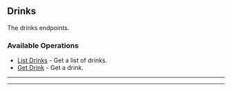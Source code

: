 
## Drinks
The drinks endpoints.

### Available Operations

* [List Drinks](/csharp/drinks/list_drinks) - Get a list of drinks.
* [Get Drink](/csharp/drinks/get_drink) - Get a drink.

---
<ListDrinks />

---
<GetDrink />
